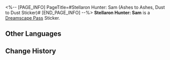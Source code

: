 <%-- [PAGE_INFO]
PageTitle=#Stellaron Hunter: Sam (Ashes to Ashes, Dust to Dust Sticker)#
[END_PAGE_INFO] --%>
{{Stub|Location information}}
{{Item Infobox
|title       = Stellaron Hunter: Sam
|id          = 225002
|image       = Dreamscape Pass Sticker Stellaron Hunter- Sam (Ashes to Ashes Dust to Dust Sticker).png{{subst:void|<!--$UPLOAD:<<SpriteOutput/TravelBrochure/StickFigures/225002.png>-<Dreamscape Pass Sticker Stellaron Hunter- Sam (Ashes to Ashes Dust to Dust Sticker).png>-<Item Icons>>-->}}
|type        = Dreamscape Pass Sticker
|type2       = Ashes to Ashes, Dust to Dust Stickers
|invCategory = 
|rarity      = 4
|effect      = 
|description = Digital stickers that can be used to decorate the pages of the Dreamtour Handbook. They come in many different styles.
|source1     = [[Unlocked by Default]]
}}
{{Description|The crimson sky is looking beautiful today, too.}}
'''Stellaron Hunter: Sam''' is a [[Dreamscape Pass]] Sticker.

==Other Languages==
{{Other Languages
|en   = Stellaron Hunter: Sam
|zhs  = 「星核猎手」萨姆
|zht  = 「星核獵手」薩姆
|ja   = 「星核ハンター」サム
|ko   = 「스텔라론 헌터」 샘
|es   = Cazadores de Estelaron &vert; Sam
|fr   = Sam, le Chasseur de Stellaron
|ru   = Охотники за Стелларонами: Сэм
|th   = นักล่า Stellaron: Sam
|vi   = Thợ Săn Stellaron Sam
|de   = Stellaron-Jäger: Sam
|id   = Stellaron Hunter: Sam
|pt   = Caçador de Stellaron: SAM
}}

==Change History==
{{Change History|2.3}}